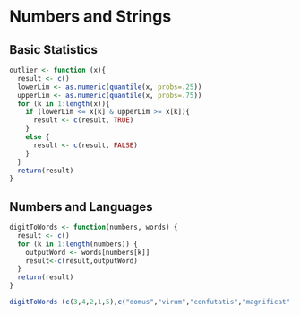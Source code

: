 Numbers and Strings
========================================================

## Basic Statistics

```r
outlier <- function (x){
  result <- c()
  lowerLim <- as.numeric(quantile(x, probs=.25))
  upperLim <- as.numeric(quantile(x, probs=.75))
  for (k in 1:length(x)){
    if (lowerLim <= x[k] & upperLim >= x[k]){
      result <- c(result, TRUE)
    }
    else {
      result <- c(result, FALSE)
    }
  }
  return(result)
}
```

## Numbers and Languages
```r
digitToWords <- function(numbers, words) {
  result <- c()
  for (k in 1:length(numbers)) {
    outputWord <- words[numbers[k]]
    result<-c(result,outputWord)
  }
  return(result)
}
```
```r
digitToWords (c(3,4,2,1,5),c("domus","virum","confutatis","magnificat","requiem"))
```